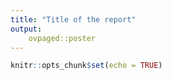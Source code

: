 ```yaml
---
title: "Title of the report"
output:
    ovpaged::poster
---
```


```r
knitr::opts_chunk$set(echo = TRUE)
```

